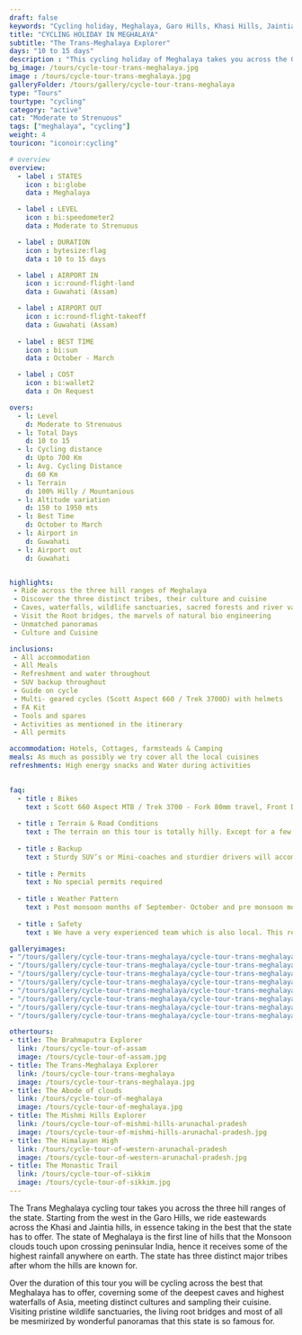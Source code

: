 ```yaml
---
draft: false
keywords: "Cycling holiday, Meghalaya, Garo Hills, Khasi Hills, Jaintia hills"
title: "CYCLING HOLIDAY IN MEGHALAYA"
subtitle: "The Trans-Meghalaya Explorer"
days: "10 to 15 days"
description : "This cycling holiday of Meghalaya takes you across the Garo, Khasi and Jaintia hills, in essence covering the best of the state."
bg_image: /tours/cycle-tour-trans-meghalaya.jpg
image : /tours/cycle-tour-trans-meghalaya.jpg
galleryFolder: /tours/gallery/cycle-tour-trans-meghalaya
type: "Tours" 
tourtype: "cycling"
category: "active"
cat: "Moderate to Strenuous"
tags: ["meghalaya", "cycling"]
weight: 4
touricon: "iconoir:cycling"

# overview
overview:
  - label : STATES
    icon : bi:globe
    data : Meghalaya

  - label : LEVEL
    icon : bi:speedometer2
    data : Moderate to Strenuous

  - label : DURATION
    icon : bytesize:flag
    data : 10 to 15 days

  - label : AIRPORT IN
    icon : ic:round-flight-land
    data : Guwahati (Assam)

  - label : AIRPORT OUT
    icon : ic:round-flight-takeoff
    data : Guwahati (Assam)
    
  - label : BEST TIME
    icon : bi:sun
    data : October - March

  - label : COST
    icon : bi:wallet2
    data : On Request

overs:
  - l: Level 
    d: Moderate to Strenuous
  - l: Total Days 
    d: 10 to 15 
  - l: Cycling distance 
    d: Upto 700 Km
  - l: Avg. Cycling Distance 
    d: 60 Km
  - l: Terrain 
    d: 100% Hilly / Mountanious
  - l: Altitude variation 
    d: 150 to 1950 mts
  - l: Best Time 
    d: October to March
  - l: Airport in 
    d: Guwahati 
  - l: Airport out 
    d: Guwahati 


highlights:
 - Ride across the three hill ranges of Meghalaya
 - Discover the three distinct tribes, their culture and cuisine
 - Caves, waterfalls, wildlife sanctuaries, sacred forests and river valley
 - Visit the Root bridges, the marvels of natural bio engineering
 - Unmatched panoramas
 - Culture and Cuisine

inclusions:
 - All accommodation
 - All Meals
 - Refreshment and water throughout
 - SUV backup throughout
 - Guide on cycle
 - Multi- geared cycles (Scott Aspect 660 / Trek 3700D) with helmets
 - FA Kit
 - Tools and spares
 - Activities as mentioned in the itinerary
 - All permits

accommodation: Hotels, Cottages, farmsteads & Camping
meals: As much as possibly we try cover all the local cuisines
refreshments: High energy snacks and Water during activities 
  

faq:
  - title : Bikes
    text : Scott 660 Aspect MTB / Trek 3700 - Fork 80mm travel, Front Derailleur Shimano FD-TX50 / 34.9mm, Rear Derailleur Shimano Tourney RD-TX35 21 Speed (Upgraded), Shifters Shimano ST-EF 41 L / 7R EZ-ire plus (Upgraded), Brakeset Tektro SCM-02 mech. Disc 160F/160Rmm Rotor, Front Tyre 6 26×2.1 / 30TPI, Rear Tyre 6 26×2.1 / 30TPI, Weight 13.6 kg / 29.98 lbs
  
  - title : Terrain & Road Conditions
    text : The terrain on this tour is totally hilly. Except for a few odd stretches the roads are generally excellent.
  
  - title : Backup
    text : Sturdy SUV’s or Mini-coaches and sturdier drivers will accompany you on every trip. These vehicles are along right from your airport pick up to your drop back to the airport.
  
  - title : Permits
    text : No special permits required
  
  - title : Weather Pattern
    text : Post monsoon months of September- October and pre monsoon months of March-April are very pleasant with blue skies and a fair days. Peak winters are from November to February with the mercury coming down below 10 C, in the evenings, however the days are still favourable for cycling.
  
  - title : Safety
    text : We have a very experienced team which is also local. This reflects in the overall safety of our tours. Rest assured your guides know where extra attention is required and when. All our routes are well known to us, we know where the nearest medical facilities are, we know whom to contact if in case of an emergency, we know all the alternate routes in case of road blockages. We have CASEVAC protocols in place to streamline the process in case of emergencies. You can rest easy knowing that in the outdoors in general and this region in particular you are in safe hands with us.

galleryimages:
- "/tours/gallery/cycle-tour-trans-meghalaya/cycle-tour-trans-meghalaya1.jpg"
- "/tours/gallery/cycle-tour-trans-meghalaya/cycle-tour-trans-meghalaya2.jpg"
- "/tours/gallery/cycle-tour-trans-meghalaya/cycle-tour-trans-meghalaya3.jpg"
- "/tours/gallery/cycle-tour-trans-meghalaya/cycle-tour-trans-meghalaya4.jpg"
- "/tours/gallery/cycle-tour-trans-meghalaya/cycle-tour-trans-meghalaya5.jpg"
- "/tours/gallery/cycle-tour-trans-meghalaya/cycle-tour-trans-meghalaya6.jpg"
- "/tours/gallery/cycle-tour-trans-meghalaya/cycle-tour-trans-meghalaya7.jpg"
- "/tours/gallery/cycle-tour-trans-meghalaya/cycle-tour-trans-meghalaya8.jpg"

othertours:
- title: The Brahmaputra Explorer 
  link: /tours/cycle-tour-of-assam
  image: /tours/cycle-tour-of-assam.jpg
- title: The Trans-Meghalaya Explorer
  link: /tours/cycle-tour-trans-meghalaya
  image: /tours/cycle-tour-trans-meghalaya.jpg
- title: The Abode of clouds 
  link: /tours/cycle-tour-of-meghalaya
  image: /tours/cycle-tour-of-meghalaya.jpg
- title: The Mishmi Hills Explorer 
  link: /tours/cycle-tour-of-mishmi-hills-arunachal-pradesh
  image: /tours/cycle-tour-of-mishmi-hills-arunachal-pradesh.jpg
- title: The Himalayan High
  link: /tours/cycle-tour-of-western-arunachal-pradesh
  image: /tours/cycle-tour-of-western-arunachal-pradesh.jpg 
- title: The Monastic Trail
  link: /tours/cycle-tour-of-sikkim
  image: /tours/cycle-tour-of-sikkim.jpg
---
```



The Trans Meghalaya cycling tour takes you across the three hill ranges of the state. Starting from the west in the Garo Hills, we ride eastewards across the Khasi and Jaintia hills, in essence taking in the best that the state has to offer. The state of Meghalaya is the first line of hills that the Monsoon clouds touch upon crossing peninsular India, hence it receives some of the highest rainfall anywhere on earth. The state has three distinct major tribes after whom the hills are known for.

Over the duration of this tour you will be cycling across the best that Meghalaya has to offer, coverning some of the deepest caves and highest waterfalls of Asia, meeting distinct cultures and sampling their cuisine. Visiting pristine wildlife sanctuaries, the living root bridges and most of all be mesmirized by wonderful panoramas that this state is so famous for.